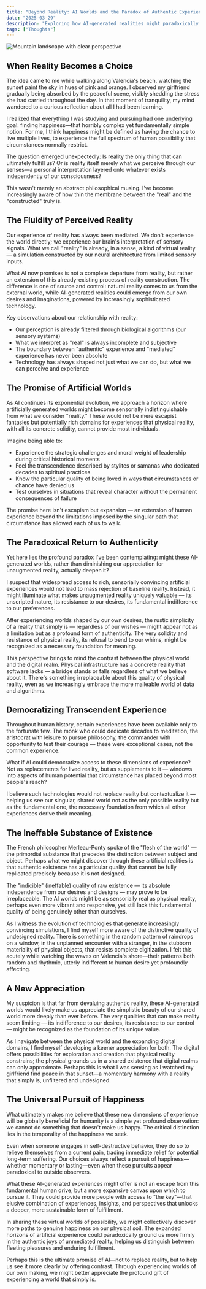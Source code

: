 ```yaml
---
title: "Beyond Reality: AI Worlds and the Paradox of Authentic Experience"
date: "2025-03-29"
description: "Exploring how AI-generated realities might paradoxically deepen our appreciation for authentic human experience"
tags: ["Thoughts"]
---
```


![Mountain landscape with clear perspective](/the-mountains-7514392_1280.jpg)

## When Reality Becomes a Choice

The idea came to me while walking along Valencia's beach, watching the sunset paint the sky in hues of pink and orange. I observed my girlfriend gradually being absorbed by the peaceful scene, visibly shedding the stress she had carried throughout the day. In that moment of tranquility, my mind wandered to a curious reflection about all I had been learning.

I realized that everything I was studying and pursuing had one underlying goal: finding happiness—that horribly complex yet fundamentally simple notion. For me, I think happiness might be defined as having the chance to live multiple lives, to experience the full spectrum of human possibility that circumstances normally restrict.

The question emerged unexpectedly: Is reality the only thing that can ultimately fulfill us? Or is reality itself merely what we perceive through our senses—a personal interpretation layered onto whatever exists independently of our consciousness?

This wasn't merely an abstract philosophical musing. I've become increasingly aware of how thin the membrane between the "real" and the "constructed" truly is.

## The Fluidity of Perceived Reality

Our experience of reality has always been mediated. We don't experience the world directly; we experience our brain's interpretation of sensory signals. What we call "reality" is already, in a sense, a kind of virtual reality — a simulation constructed by our neural architecture from limited sensory inputs.

What AI now promises is not a complete departure from reality, but rather an extension of this already-existing process of reality construction. The difference is one of source and control: natural reality comes to us from the external world, while AI-generated realities could emerge from our own desires and imaginations, powered by increasingly sophisticated technology.

Key observations about our relationship with reality:

- Our perception is already filtered through biological algorithms (our sensory systems)
- What we interpret as "real" is always incomplete and subjective
- The boundary between "authentic" experience and "mediated" experience has never been absolute
- Technology has always shaped not just what we can do, but what we can perceive and experience

## The Promise of Artificial Worlds

As AI continues its exponential evolution, we approach a horizon where artificially generated worlds might become sensorially indistinguishable from what we consider "reality." These would not be mere escapist fantasies but potentially rich domains for experiences that physical reality, with all its concrete solidity, cannot provide most individuals.

Imagine being able to:

- Experience the strategic challenges and moral weight of leadership during critical historical moments
- Feel the transcendence described by stylites or samanas who dedicated decades to spiritual practices
- Know the particular quality of being loved in ways that circumstances or chance have denied us
- Test ourselves in situations that reveal character without the permanent consequences of failure

The promise here isn't escapism but expansion — an extension of human experience beyond the limitations imposed by the singular path that circumstance has allowed each of us to walk.

## The Paradoxical Return to Authenticity

Yet here lies the profound paradox I've been contemplating: might these AI-generated worlds, rather than diminishing our appreciation for unaugmented reality, actually deepen it?

I suspect that widespread access to rich, sensorially convincing artificial experiences would not lead to mass rejection of baseline reality. Instead, it might illuminate what makes unaugmented reality uniquely valuable — its unscripted nature, its resistance to our desires, its fundamental indifference to our preferences.

After experiencing worlds shaped by our own desires, the rustic simplicity of a reality that simply is — regardless of our wishes — might appear not as a limitation but as a profound form of authenticity. The very solidity and resistance of physical reality, its refusal to bend to our whims, might be recognized as a necessary foundation for meaning.

This perspective brings to mind the contrast between the physical world and the digital realm. Physical infrastructure has a concrete reality that software lacks — a bridge stands or falls regardless of what we believe about it. There's something irreplaceable about this quality of physical reality, even as we increasingly embrace the more malleable world of data and algorithms.

## Democratizing Transcendent Experience

Throughout human history, certain experiences have been available only to the fortunate few. The monk who could dedicate decades to meditation, the aristocrat with leisure to pursue philosophy, the commander with opportunity to test their courage — these were exceptional cases, not the common experience.

What if AI could democratize access to these dimensions of experience? Not as replacements for lived reality, but as supplements to it — windows into aspects of human potential that circumstance has placed beyond most people's reach?

I believe such technologies would not replace reality but contextualize it — helping us see our singular, shared world not as the only possible reality but as the fundamental one, the necessary foundation from which all other experiences derive their meaning.

## The Ineffable Substance of Existence

The French philosopher Merleau-Ponty spoke of the "flesh of the world" — the primordial substance that precedes the distinction between subject and object. Perhaps what we might discover through these artificial realities is that authentic existence has a particular quality that cannot be fully replicated precisely because it is not designed.

The "indicible" (ineffable) quality of raw existence — its absolute independence from our desires and designs — may prove to be irreplaceable. The AI worlds might be as sensorially real as physical reality, perhaps even more vibrant and responsive, yet still lack this fundamental quality of being genuinely other than ourselves.

As I witness the evolution of technologies that generate increasingly convincing simulations, I find myself more aware of the distinctive quality of undesigned reality. There is something in the random pattern of raindrops on a window, in the unplanned encounter with a stranger, in the stubborn materiality of physical objects, that resists complete digitization. I felt this acutely while watching the waves on Valencia's shore—their patterns both random and rhythmic, utterly indifferent to human desire yet profoundly affecting.

## A New Appreciation

My suspicion is that far from devaluing authentic reality, these AI-generated worlds would likely make us appreciate the simplistic beauty of our shared world more deeply than ever before. The very qualities that can make reality seem limiting — its indifference to our desires, its resistance to our control — might be recognized as the foundation of its unique value.

As I navigate between the physical world and the expanding digital domains, I find myself developing a keener appreciation for both. The digital offers possibilities for exploration and creation that physical reality constrains; the physical grounds us in a shared existence that digital realms can only approximate. Perhaps this is what I was sensing as I watched my girlfriend find peace in that sunset—a momentary harmony with a reality that simply is, unfiltered and undesigned.

## The Universal Pursuit of Happiness

What ultimately makes me believe that these new dimensions of experience will be globally beneficial for humanity is a simple yet profound observation: we cannot do something that doesn't make us happy. The critical distinction lies in the temporality of the happiness we seek.

Even when someone engages in self-destructive behavior, they do so to relieve themselves from a current pain, trading immediate relief for potential long-term suffering. Our choices always reflect a pursuit of happiness—whether momentary or lasting—even when these pursuits appear paradoxical to outside observers.

What these AI-generated experiences might offer is not an escape from this fundamental human drive, but a more expansive canvas upon which to pursue it. They could provide more people with access to "the key"—that elusive combination of experiences, insights, and perspectives that unlocks a deeper, more sustainable form of fulfillment.

In sharing these virtual worlds of possibility, we might collectively discover more paths to genuine happiness on our physical soil. The expanded horizons of artificial experience could paradoxically ground us more firmly in the authentic joys of unmediated reality, helping us distinguish between fleeting pleasures and enduring fulfillment.

Perhaps this is the ultimate promise of AI—not to replace reality, but to help us see it more clearly by offering contrast. Through experiencing worlds of our own making, we might better appreciate the profound gift of experiencing a world that simply is.